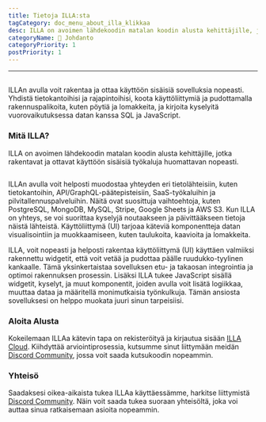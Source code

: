 ```yaml
---
title: Tietoja ILLA:sta
tagCategory: doc_menu_about_illa_klikkaa
desc: ILLA on avoimen lähdekoodin matalan koodin alusta kehittäjille, jotka rakentavat ja ottavat käyttöön sisäisiä työkaluja huomattavan nopeasti.
categoryName: 👋 Johdanto
categoryPriority: 1
postPriority: 1
---
```


* * *

## <h2 hidden>Tietoja ILLA:sta</h2>

ILLAn avulla voit rakentaa ja ottaa käyttöön sisäisiä sovelluksia nopeasti. Yhdistä tietokantoihisi ja rajapintoihisi, koota käyttöliittymiä ja pudottamalla rakennuspalikoita, kuten pöytiä ja lomakkeita, ja kirjoita kyselyitä vuorovaikutuksessa datan kanssa SQL ja JavaScript.

### Mitä ILLA?

ILLA on avoimen lähdekoodin matalan koodin alusta kehittäjille, jotka rakentavat ja ottavat käyttöön sisäisiä työkaluja huomattavan nopeasti.

<img
  src='https://cdn.illacloud.com/official-website/img/docs/introduction/about-illa-cloud.png'
  alt=""
/>

ILLAn avulla voit helposti muodostaa yhteyden eri tietolähteisiin, kuten tietokantoihin, API/GraphQL-päätepisteisiin, SaaS-työkaluihin ja pilvitallennuspalveluihin. Näitä ovat suosittuja vaihtoehtoja, kuten PostgreSQL, MongoDB, MySQL, Stripe, Google Sheets ja AWS S3. Kun ILLA on yhteys, se voi suorittaa kyselyjä noutaakseen ja päivittääkseen tietoja näistä lähteistä. Käyttöliittymä (UI) tarjoaa käteviä komponentteja datan visualisointiin ja muokkaamiseen, kuten taulukoita, kaavioita ja lomakkeita.

ILLA, voit nopeasti ja helposti rakentaa käyttöliittymä (UI) käyttäen valmiiksi rakennettu widgetit, että voit vetää ja pudottaa päälle ruudukko-tyylinen kankaalle. Tämä yksinkertaistaa sovelluksen etu- ja takaosan integrointia ja optimoi rakennuksen prosessin. Lisäksi ILLA tukee JavaScript sisällä widgetit, kyselyt, ja muut komponentit, joiden avulla voit lisätä logiikkaa, muuttaa dataa ja määritellä monimutkaisia työnkulkuja. Tämän ansiosta sovelluksesi on helppo muokata juuri sinun tarpeisiisi.

### Aloita Alusta

Kokeilemaan ILLAa kätevin tapa on rekisteröityä ja kirjautua sisään [ILLA Cloud](https://cloud.illacloud.com/). 
Kiihdyttää arviointiprosessia, kutsumme sinut liittymään meidän [Discord Community](https://discord.gg/illacloud), jossa voit saada kutsukoodin nopeammin.

### Yhteisö

Saadaksesi oikea-aikaista tukea ILLAa käyttäessämme, harkitse liittymistä [Discord Community](https://discord.gg/illacloud). Näin voit saada tukea suoraan yhteisöltä, joka voi auttaa sinua ratkaisemaan asioita nopeammin. 
